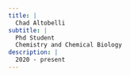 ```yaml
---
title: |
  Chad Altobelli
subtitle: |
  Phd Student
  Chemistry and Chemical Biology
description: |
  2020 - present
---
```


